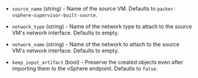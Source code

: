 <!-- Code generated from the comments of the CreateSourceConfig struct in builder/vsphere/supervisor/step_create_source.go; DO NOT EDIT MANUALLY -->

- `source_name` (string) - Name of the source VM. Defaults to `packer-vsphere-supervisor-built-source`.

- `network_type` (string) - Name of the network type to attach to the source VM's network interface. Defaults to empty.

- `network_name` (string) - Name of the network to attach to the source VM's network interface. Defaults to empty.

- `keep_input_artifact` (bool) - Preserve the created objects even after importing them to the vSphere endpoint. Defaults to `false`.

<!-- End of code generated from the comments of the CreateSourceConfig struct in builder/vsphere/supervisor/step_create_source.go; -->
